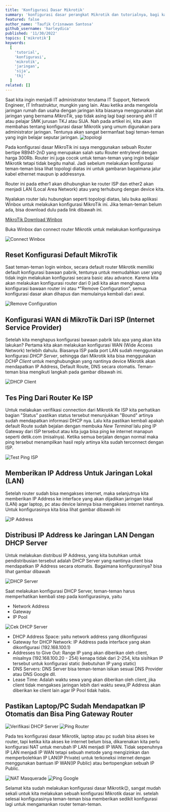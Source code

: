 ```yaml
---
title: 'Konfigurasi Dasar Mikrotik'
summary: 'konfigurasi dasar perangkat Mikrotik dan tutorialnya, bagi kalian yang belum pernah mencoba konfigurasi dasar Mikrotik bisa mengikuti tutorial ini sampai selesai😉'
featured: false
author_name: 'Taufik Crisnawan Santosa'
github_username: 'harleydica'
published: '11/30/2022'
topics: ['mikrotik']
keywords:
  [
    'tutorial',
    'konfigurasi',
    'mikrotik',
    'jaringan',
    'sija',
    'tkj'
  ]
related: []
---
```


Saat kita ingin menjadi IT administrator terutama IT Support, Network Engineer, IT Infrastruktur, mungkin yang lain. Atau ketika anda mengelola jaringan rumah dan usaha dengan jaringan kita biasanya menggunakan alat jaringan yang bernama *MikroTik*, yap tidak asing lagi bagi seorang ahli IT atau pelajar SMK jurusan TKJ atau SIJA. Nah pada artikel ini, kita akan membahas tentang konfigurasi dasar Mikrotik yang umum digunakan para administrator jaringan. Tentunya akan sangat bermanfaat bagi teman-teman yang ingin belajar seputar jaringan.
![topologi](https://ik.imagekit.io/taufik/Konfigurasi_Dasar_Mikrotik/topology.png 'topologi')

Pada konfigurasi dasar MikroTik ini saya menggunakan sebuah Router bertipe RB941-2nD yang merupakan salah satu Router entrylevel dengan harga 300Rb. Router ini juga cocok untuk teman-teman yang ingin belajar Mikrotik tetapi tidak begitu mahal.
Jadi sebelum melakukan konfigurasi teman-teman bisa lihat topologi diatas ini untuk gambaran bagaimana jalur kabel ethernet maupun ip addressnya.

Router ini pada ether1 akan dihubungkan ke router ISP dan ether2 akan menjadi LAN (Local Area Network) atau yang terhubung dengan device kita.

Nyalakan router lalu hubungkan seperti topologi diatas, lalu buka aplikasi Winbox untuk melakukan konfigurasi MikroTik ini. Jika teman-teman belum ada, bisa download dulu pada link dibawah ini.

[MikroTik Download Winbox](https://mikrotik.com/download)

Buka Winbox dan connect router Mikrotik untuk melakukan konfigurasinya

![Connect Winbox](https://ik.imagekit.io/taufik/Konfigurasi_Dasar_Mikrotik/connect-winbox.png 'Connect Winbox')

## Reset Konfigurasi Default MikroTik

Saat teman-teman login winbox, secara default router Mikrotik memiliki default konfigurasi bawaan pabrik, tentunya untuk memudahkan user yang tidak ingin melakukan konfigurasi secara basic atau advance. Karena kita akan melakukan konfigurasi router dari 0 jadi kita akan menghapus konfigurasi bawaan router ini atau *"Remove Configuration", semua konfigurasi dasar akan dihapus dan memulainya kembali dari awal.

![Remove Configuration](https://ik.imagekit.io/taufik/Konfigurasi_Dasar_Mikrotik/remove-config.png 'Remove Configuration')

## Konfigurasi WAN di MikroTik Dari ISP (Internet Service Provider)

Setelah kita menghapus konfigurasi bawaan pabrik lalu apa yang akan kita lakukan? Pertama kita akan melakukan konfigurasi WAN (Wide Access Network) terlebih dahulu. Biasanya ISP pada port LAN sudah menggunakan konfigurasi *DHCP Server*, sehingga dari Mikrotik kita bisa menggunakan *DCHP Client* untuk menghubungkan yang nantinya device Mikrotik akan mendapatkan IP Address, Default Route, DNS secara otomatis. Teman-teman bisa mengikuti langkah pada gambar dibawah ini.

![DHCP Client](https://ik.imagekit.io/taufik/Konfigurasi_Dasar_Mikrotik/dhcp-client.png 'DHCP Client')

## Tes Ping Dari Router Ke ISP

Untuk melakukan verifikasi connection dari Mikrotik Ke ISP kita perhatikan bagian "Status" pastikan status tersebut menunjukkan "Bound" artinya sudah mendapatkan informasi DHCP nya. Lalu kita pastikan kembali apakah default Route sudah bejalan dengan membuka *New Terminal* lalu ping IP Gateway dari ISP tersebut atau kita juga bisa ping ke internet manapun seperti detik.com (misalnya). Ketika semua berjalan dengan normal maka ping tersebut menampilkan hasil reply artinya kita sudah terconnect dengan ISP.

![Test Ping ISP](https://ik.imagekit.io/taufik/Konfigurasi_Dasar_Mikrotik/tes-ping-isp.png 'Test Ping ISP')

## Memberikan IP Address Untuk Jaringan Lokal (LAN)

Setelah router sudah bisa mengakses internet, maka selanjutnya kita memberikan IP Address ke interface yang akan dijadikan jaringan lokal (LAN) agar laptop, pc atau device lainnya bisa mengakses internet nantinya. Untuk konfigurasinya kita bisa lihat gambar dibawah ini

![IP Address](https://ik.imagekit.io/taufik/Konfigurasi_Dasar_Mikrotik/ip-address.png 'IP Address')

## Distribusi IP Address ke Jaringan LAN Dengan DHCP Server

Untuk melakukan distribusi IP Address, yang kita butuhkan untuk pendistribusian tersebut adalah DHCP Server yang nantinya client bisa mendapatkan IP Address secara otomatis. Bagaimana konfigurasinya? bisa lihat gambar dibawah

![DHCP Server](https://ik.imagekit.io/taufik/Konfigurasi_Dasar_Mikrotik/dhcp-server.png 'DHCP Server')

Saat melakukan konfigurasi DHCP Server, teman-teman harus memperhatikan kembali step pada konfigurasinya, yaitu

* Network Address
* Gateway
* IP Pool

![Cek DHCP Server](https://ik.imagekit.io/taufik/Konfigurasi_Dasar_Mikrotik/cek-dhcp-server.png 'Cek DHCP Server')

* DHCP Address Space: yaitu network address yang dikonfigurasi
* Gateway for DHCP Network: IP Address pada interface yang akan dikonfigurasi (192.168.100.1)
* Addresses to Give Out: Range IP yang akan diberikan oleh client, misalnya (192.168.100.20 - 254) kenapa tidak dari 2-254, kita sisihkan IP tersebut untuk konfigurasi static (kebutuhan IP yang static)
* DNS Servers: DNS Server bisa teman-teman isikan sesuai DNS Provider atau DNS Google dll.
* Lease Time: Adalah waktu sewa yang akan diberikan oleh client, jika client tidak mengakses jaringan lebih dari waktu sewa,IP Address akan diberikan ke client lain agar IP Pool tidak habis.

## Pastikan Laptop/PC Sudah Mendapatkan IP Otomatis dan Bisa Ping Gateway Router

![Verifikasi DHCP Server](https://ik.imagekit.io/taufik/Konfigurasi_Dasar_Mikrotik/verifikasi-dhcp-server.png 'Verifikasi DHCP Server')
![Ping Router](https://ik.imagekit.io/taufik/Konfigurasi_Dasar_Mikrotik/ping-router.png 'Ping Router')

Pada tes konfigurasi dasar Mikrotik, laptop atau pc sudah bisa akses ke router, tapi ketika kita akses ke internet belum bisa, dikarenakan kita perlu konfigurasi NAT untuk merubah IP LAN menjadi IP WAN. Tidak sepenuhnya IP LAN menjadi IP WAN tetapi sebuah metode yang mengizinkan dan memperbolehkan IP LAN(IP Private) untuk terkoneksi internet dengan menggunakan bantuan IP WAN(IP Public) atau bertopengkan sebuah IP Public.

![NAT Masquerade](https://ik.imagekit.io/taufik/Konfigurasi_Dasar_Mikrotik/nat-masquerade.png 'NAT Masquerade')
![Ping Google](https://ik.imagekit.io/taufik/Konfigurasi_Dasar_Mikrotik/ping-google.png 'Ping Google')

Selamat kita sudah melakukan konfigurasi dasar Mikrotik😉, sangat mudah sekali untuk kita melakukan sebuah konfigurasi Mikrotik dasar ini.
setelah selesai konfigurasinya teman-teman bisa memberikan sedikit konfigurasi lagi untuk mengamankan router teman-teman.



